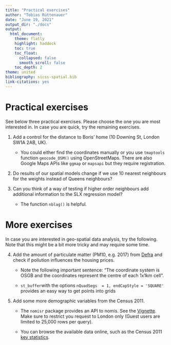 ```yaml
---
title: "Practical exercises"
author: "Tobias Rüttenauer"
date: "June 19, 2021"
output_dir: "./docs"
output: 
  html_document:
    theme: flatly
    highlight: haddock
    toc: true
    toc_float:
      collapsed: false
      smooth_scroll: false
    toc_depth: 2
theme: united
bibliography: sicss-spatial.bib
link-citations: yes
---
```


# Practical exercises

See below three practical exercises. Please choose the one you are most interested in. In case you are quick, try the remaining exercises. 

1. Add a control for the distance to Boris' home (10 Downing St, London SW1A 2AB, UK). 

    * You could either find the coordinates manually or you use `tmaptools` function `geocode_OSM()` using OpenStreetMaps. There are also Google Maps APIs like `ggmap` or `mapsapi` but they require registration.

2. Do results of our spatial models change if we use 10 nearest neighbours for the weights instead of Queens neighbours?

3. Can you think of a way of testing if higher order neighbours add additional information to the SLX regression model? 

    * The function `nblag()` is helpful.
    
# More exercises    

In case you are interested in geo-spatial data analysis, try the following. Note that this might be a bit more tricky and may require some time.

4. Add the amount of particulate matter (PM10, e.g. 2017) from [Defra](https://uk-air.defra.gov.uk/data/pcm-data) and check if pollution influences the housing prices. 

    * Note the following important sentence: "The coordinate system is OSGB and the coordinates represent the centre of each 1x1km cell".

    * `st_buffer`with the options `nQuadSegs  = 1, endCapStyle = 'SQUARE'` provides an easy way to get points into grids
    
5. Add some more demographic variables from the Census 2011.

    * The `nomisr` package provides an API to nomis. See the [Vignette](https://cran.r-project.org/web/packages/nomisr/vignettes/introduction.html). Make sure to restrict you request to London only (Guest users are limited to 25,000 rows per query).
    
    * You can browse the available data online, such as the Census 2011 [key statistics](https://www.nomisweb.co.uk/census/2011/key_statistics_uk).

<!-- * Add additional information to the MSOA from the 2011 census, for instance. -->

<!-- `nomisr`, see Vignette [here](https://cran.r-project.org/web/packages/nomisr/vignettes/introduction.html). -->
